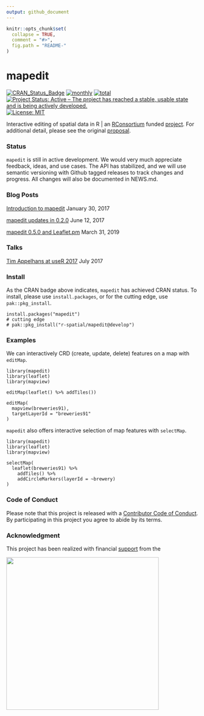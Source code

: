 ```yaml
---
output: github_document
---
```


<!-- README.md is generated from README.Rmd. Please edit that file -->

```r
knitr::opts_chunk$set(
  collapse = TRUE,
  comment = "#>",
  fig.path = "README-"
)
```

# mapedit

<!-- badges: start -->
[![CRAN_Status_Badge](http://www.r-pkg.org/badges/version/mapedit)](https://cran.r-project.org/package=mapedit)
[![monthly](http://cranlogs.r-pkg.org/badges/mapedit)](https://www.rpackages.io/package/mapedit) 
[![total](http://cranlogs.r-pkg.org/badges/grand-total/mapedit)](https://www.rpackages.io/package/mapedit)
[![Project Status: Active – The project has reached a stable, usable state and is being actively developed.](https://www.repostatus.org/badges/latest/active.svg)](https://www.repostatus.org/#active)
[![License: MIT](https://img.shields.io/badge/License-MIT-yellow.svg)](https://opensource.org/licenses/MIT)
<!-- badges: end -->

Interactive editing of spatial data in R | an [RConsortium](https://www.r-consortium.org/) funded [project](https://www.r-consortium.org/projects/awarded-projects).  For additional detail, please see the original [proposal](https://github.com/environmentalinformatics-marburg/mapview_toolchain/blob/master/mapview_interactive_data_manipulation.Rmd).

### Status

`mapedit` is still in active development.  We would very much appreciate feedback, ideas, and use cases.  The API has stabilized, and we will use semantic versioning with Github tagged releases to track changes and progress.  All changes will also be documented in NEWS.md.

### Blog Posts

[Introduction to mapedit](http://r-spatial.org/r/2017/01/30/mapedit_intro.html) January 30, 2017

[mapedit updates in 0.2.0](http://r-spatial.org/r/2017/06/09/mapedit_0-2-0.html) June 12, 2017

[mapedit 0.5.0 and Leaflet.pm](https://www.r-spatial.org/r/2019/03/31/mapedit_leafpm.html) March 31, 2019

### Talks

[Tim Appelhans at useR 2017](https://channel9.msdn.com/events/useR-international-R-User-conferences/useR-International-R-User-2017-Conference/mapedit-interactive-manipulation-of-spatial-objects?term=tim%20appelhans) July 2017

### Install

As the CRAN badge above indicates, `mapedit` has achieved CRAN status.  To install, please use `install.packages`, or for the cutting edge, use `pak::pkg_install`.

```
install.packages("mapedit")
# cutting edge
# pak::pkg_install("r-spatial/mapedit@develop")
```

### Examples

We can interactively CRD (create, update, delete) features on a map with `editMap`.

```
library(mapedit)
library(leaflet)
library(mapview)

editMap(leaflet() %>% addTiles())

editMap(
  mapview(breweries91),
  targetLayerId = "breweries91"
)
```

`mapedit` also offers interactive selection of map features with `selectMap`.

```
library(mapedit)
library(leaflet)
library(mapview)

selectMap(
  leaflet(breweries91) %>%
    addTiles() %>%
    addCircleMarkers(layerId = ~brewery)
)
```

### Code of Conduct

Please note that this project is released with a [Contributor Code of Conduct](https://github.com/r-spatial/mapedit/blob/master/CONDUCT.md). By participating in this project you agree to abide by its terms.


### Acknowledgment

This project has been realized with financial [support](https://www.r-consortium.org/projects) from the

<a href="https://www.r-consortium.org/projects/awarded-projects">
<img src="http://pebesma.staff.ifgi.de/RConsortium_Horizontal_Pantone.png" width="400">
</a>
